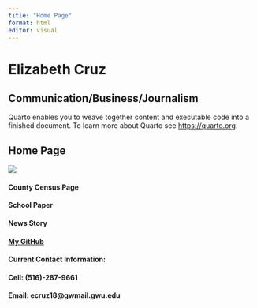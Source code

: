 ```yaml
---
title: "Home Page"
format: html
editor: visual
---
```


# Elizabeth Cruz

## Communication/Business/Journalism

Quarto enables you to weave together content and executable code into a finished document. To learn more about Quarto see <https://quarto.org>.

## Home Page

![](HEADSHOT-%20Elizabeth%20Cruz%20.jpg)

#### County Census Page

#### School Paper

#### News Story

#### [My GitHub](https://github.com/Lizzycruz/MyWebsite-)

#### Current Contact Information:

#### Cell: (516)-287-9661

#### Email: ecruz18\@gwmail.gwu.edu
